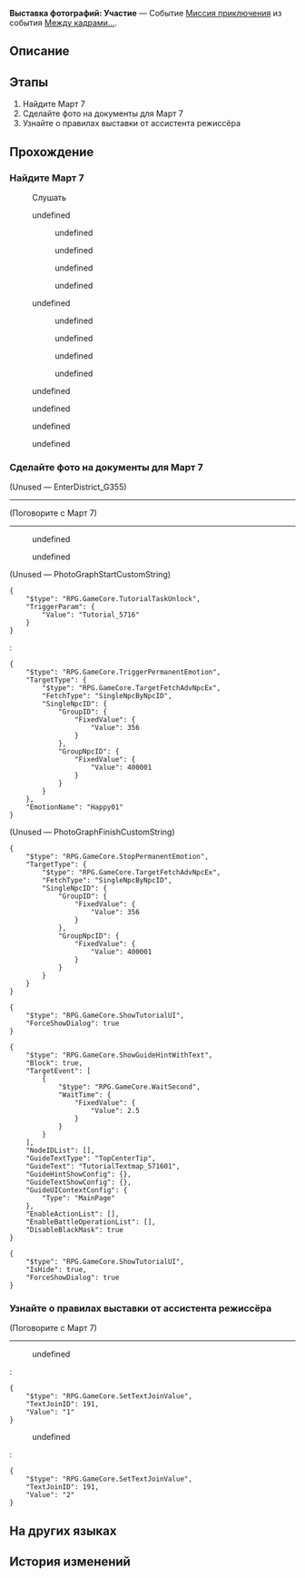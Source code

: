 {{Дополнить|Диалоги.}}
{{Миссия Инфобокс
|id              = 8027200
|Название        = 
|Изображение     = Миссия Освоения Выставка фотографий Участие.png
|Тип             = Миссия приключения
|События         = Между кадрами...
|Глава           = 
|Условия         = 
* Завершена [[Продолжение Освоения]] ''[[Битвы без ниндзя и жалости]]''
* Завершена [[Продолжение Освоения]] ''[[Перезвон жёлтого колокола, возвращение в гнездо]]''
* Завершена [[Миссия приключения]] ''[[Отдых в выжженных песках]]''
|Персонажи       = «Ассистент режиссёра»; Господин Река; Дальновидная студентка; Март 7; Обеспокоенный студент; Первопроходец; Рьяный студент
|СтартЛокация    = Академия оригами
|Мир             = Пенакония
|Локации         = Академия оригами
|Предыдущая      = Отдых в выжженных песках
|Следующая       = Выставка фотографий: Фокус на брендах
|Награды         = Кредиты*5 000
}}
'''Выставка фотографий: Участие''' — Событие [[Миссия приключения]] из события [[Между кадрами...]].

==Описание==
{{Описание|<!--официальное описание из Перекрёстка судеб-->}}

==Этапы==
# Найдите Март 7
# Сделайте фото на документы для Март 7
# Узнайте о правилах выставки от ассистента режиссёра

==Прохождение==
{{Дополнить}}

===Найдите Март 7===
{{Описание миссии|локация=Академия оригами|Март 7 хочет попросить вас о помощи, а потому приглашает на встречу в Академии оригами. Отправляйтесь на встречу и не заставляйте её долго ждать.}}
{{Диалог Начало}}

:{{Диалог|undefined}} Слушать
<!--Unknown TalkSentence: 802721801-->
<!--Unknown TalkSentence: 802721802-->
<!--Unknown TalkSentence: 802721803-->
<!--Unknown TalkSentence: 802721804-->
:{{Диалог|Стрелка}} undefined
:<!--Unknown TalkSentence: 802721806-->
:<!--Unknown TalkSentence: 802721807-->
:<!--Unknown TalkSentence: 802721808-->
:<!--Unknown TalkSentence: 802721809-->
:<!--Unknown TalkSentence: 802721810-->
:<!--Unknown TalkSentence: 802721811-->
::{{Диалог|Стрелка}} undefined
::{{Диалог|Стрелка}} undefined
::{{Диалог|Стрелка}} undefined
::{{Диалог|Стрелка}} undefined
:{{Диалог|Стрелка}} undefined
:<!--Unknown TalkSentence: 802721808-->
:<!--Unknown TalkSentence: 802721809-->
:<!--Unknown TalkSentence: 802721810-->
:<!--Unknown TalkSentence: 802721811-->
::{{Диалог|Стрелка}} undefined
::{{Диалог|Стрелка}} undefined
::{{Диалог|Стрелка}} undefined
::{{Диалог|Стрелка}} undefined
<!--Unknown TalkSentence: 802721808-->
<!--Unknown TalkSentence: 802721809-->
<!--Unknown TalkSentence: 802721810-->
<!--Unknown TalkSentence: 802721811-->
:{{Диалог|Стрелка}} undefined
:{{Диалог|Стрелка}} undefined
:{{Диалог|Стрелка}} undefined
:{{Диалог|Стрелка}} undefined

{{Диалог Конец}}

===Сделайте фото на документы для Март 7===
{{Описание миссии|локация=Академия оригами|Чтобы принять участие в выставке фотографий, необходимо предоставить фотографию на документы. Март 7 надеется, что вы сможете помочь ей в этом важном деле.}}
{{Диалог Начало}}

;(Unused &mdash; EnterDistrict_G355)
----
::{{tx}}

;(Поговорите с Март 7)
----
<!--Unknown TalkSentence: 802721851-->
:{{Диалог|Стрелка}} undefined
:<!--Unknown TalkSentence: 802721853-->
:<!--Unknown TalkSentence: 802721854-->
:{{Диалог|Стрелка}} undefined
:<!--Unknown TalkSentence: 802721856-->
<!--Unknown TalkSentence: 802721854-->
;(Unused &mdash; PhotoGraphStartCustomString)
<pre>{
	"$type": "RPG.GameCore.TutorialTaskUnlock",
	"TriggerParam": {
		"Value": "Tutorial_5716"
	}
}</pre>
::<!--0.2-second delay-->
:<pre>{
	"$type": "RPG.GameCore.TriggerPermanentEmotion",
	"TargetType": {
		"$type": "RPG.GameCore.TargetFetchAdvNpcEx",
		"FetchType": "SingleNpcByNpcID",
		"SingleNpcID": {
			"GroupID": {
				"FixedValue": {
					"Value": 356
				}
			},
			"GroupNpcID": {
				"FixedValue": {
					"Value": 400001
				}
			}
		}
	},
	"EmotionName": "Happy01"
}</pre>

;(Unused &mdash; PhotoGraphFinishCustomString)
<pre>{
	"$type": "RPG.GameCore.StopPermanentEmotion",
	"TargetType": {
		"$type": "RPG.GameCore.TargetFetchAdvNpcEx",
		"FetchType": "SingleNpcByNpcID",
		"SingleNpcID": {
			"GroupID": {
				"FixedValue": {
					"Value": 356
				}
			},
			"GroupNpcID": {
				"FixedValue": {
					"Value": 400001
				}
			}
		}
	}
}</pre>
<pre>{
	"$type": "RPG.GameCore.ShowTutorialUI",
	"ForceShowDialog": true
}</pre>
<pre>{
	"$type": "RPG.GameCore.ShowGuideHintWithText",
	"Block": true,
	"TargetEvent": [
		{
			"$type": "RPG.GameCore.WaitSecond",
			"WaitTime": {
				"FixedValue": {
					"Value": 2.5
				}
			}
		}
	],
	"NodeIDList": [],
	"GuideTextType": "TopCenterTip",
	"GuideText": "TutorialTextmap_571601",
	"GuideHintShowConfig": {},
	"GuideTextShowConfig": {},
	"GuideUIContextConfig": {
		"Type": "MainPage"
	},
	"EnableActionList": [],
	"EnableBattleOperationList": [],
	"DisableBlackMask": true
}</pre>
<pre>{
	"$type": "RPG.GameCore.ShowTutorialUI",
	"IsHide": true,
	"ForceShowDialog": true
}</pre>
<!--Unknown TalkSentence: 802720105-->
{{Диалог Конец}}

===Узнайте о правилах выставки от ассистента режиссёра===
{{Описание миссии|локация=Академия оригами|Фотография на документы готовы, бумаги собраны. Пора зарегистрироваться у ассистента режиссёра.}}
{{Диалог Начало}}

;(Поговорите с Март 7)
----
<!--Unknown TalkSentence: 802720402-->
<!--Unknown TalkSentence: 802720403-->
<!--Unknown TalkSentence: 802721901-->
<!--Unknown TalkSentence: 802721902-->
<!--Unknown TalkSentence: 802721903-->
:{{Диалог|Стрелка}} undefined
:<pre>{
	"$type": "RPG.GameCore.SetTextJoinValue",
	"TextJoinID": 191,
	"Value": "1"
}</pre>
:<!--Unknown TalkSentence: 802721901-->
:<!--Unknown TalkSentence: 802721902-->
:<!--Unknown TalkSentence: 802721903-->
:<!--Unknown TalkSentence: 802721904-->
:<!--Unknown TalkSentence: 802721905-->
:<!--Unknown TalkSentence: 802721906-->
:<!--Unknown TalkSentence: 802721907-->
:<!--Unknown TalkSentence: 802721908-->
::{{tx}}
:{{Диалог|Стрелка}} undefined
:<pre>{
	"$type": "RPG.GameCore.SetTextJoinValue",
	"TextJoinID": 191,
	"Value": "2"
}</pre>
:<!--Unknown TalkSentence: 802721901-->
:<!--Unknown TalkSentence: 802721902-->
:<!--Unknown TalkSentence: 802721903-->
:<!--Unknown TalkSentence: 802721904-->
:<!--Unknown TalkSentence: 802721905-->
:<!--Unknown TalkSentence: 802721906-->
:<!--Unknown TalkSentence: 802721907-->
:<!--Unknown TalkSentence: 802721908-->
::{{tx}}
<!--Unknown TalkSentence: 802721901-->
<!--Unknown TalkSentence: 802721902-->
<!--Unknown TalkSentence: 802721903-->
<!--Unknown TalkSentence: 802721904-->
<!--Unknown TalkSentence: 802721905-->
<!--Unknown TalkSentence: 802721906-->
<!--Unknown TalkSentence: 802721907-->
<!--Unknown TalkSentence: 802721908-->
:{{tx}}
{{Диалог Конец}}

==На других языках==
{{На других языках
|en   = Photography Exhibition: Exhibition
|zhs  = 摄影展览•参展
|zht  = 攝影展覽•參展
|ja   = フォトコンテスト・エントリー
|ko   = 사진 콘테스트•참가
|es   = Exposición de fotografía: exhibición
|fr   = Exposition photo&nbsp;: Participation
|ru   = Выставка фотографий: Участие
|th   = นิทรรศการภาพถ่าย: เข้าร่วมงาน
|vi   = Triển Lãm Nhiếp Ảnh-Tham Gia
|de   = Fotoausstellung: Teilnahme
|id   = Pameran Fotografi: Pameran
|pt   = Exibição de Fotografia: Exibição
}}

==История изменений==
{{История изменений|2.7}}
